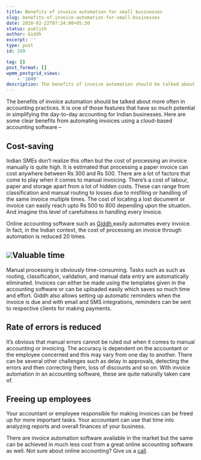 ```yaml
---
title: Benefits of invoice automation for small businesses
slug: benefits-of-invoice-automation-for-small-businesses
date: 2018-02-22T07:24:00+05:30
status: publish
author: Giddh
excerpt: ''
type: post
id: 249

tag: []
post_format: []
wpmm_postgrid_views:
    - '1049'
description: The benefits of invoice automation should be talked about more often in accounting practices. It is one of those features that have so much potential in simplifying the day-to-day accounting for Indian businesses. 
---
```

The benefits of invoice automation should be talked about more often in accounting practices. It is one of those features that have so much potential in simplifying the day-to-day accounting for Indian businesses. Here are some clear benefits from automating invoices using a cloud-based accounting software –

**Cost-saving**
---------------

Indian SMEs don’t realize this often but the cost of processing an invoice manually is quite high. It is estimated that processing a paper invoice can cost anywhere between Rs 300 and Rs 500. There are a lot of factors that come to play when it comes to manual invoicing. There’s a cost of labour, paper and storage apart from a lot of hidden costs. These can range from classification and manual routing to losses due to misfiling or handling of the same invoice multiple times. The cost of locating a lost document or invoice can easily reach upto Rs 500 to 800 depending upon the situation. And imagine this level of carefulness in handling every invoice.

Online accounting software such as [Giddh ](https://giddh.com/)easily automates every invoice. In fact, in the Indian context, the cost of processing an invoice through automation is reduced 20 times.

<img class="wp-block-image size-large" src = "https://miro.medium.com/max/2112/1*a7fkoiDvYQ1cAWTMJPwdEw.jpeg" />Valuable time
-------------

Manual processing is obviously time-consuming. Tasks such as such as routing, classification, validation, and manual data entry are automatically eliminated. Invoices can either be made using the templates given in the accounting software or can be uploaded easily which saves so much time and effort. Giddh also allows setting up automatic reminders when the invoice is due and with email and SMS integrations, reminders can be sent to respective clients for making payments.

**Rate of errors is reduced**
-----------------------------

It’s obvious that manual errors cannot be ruled out when it comes to manual accounting or invoicing. The accuracy is dependent on the accountant or the employee concerned and this may vary from one day to another. There can be several other challenges such as delay in approvals, detecting the errors and then correcting them, loss of discounts and so on. With invoice automation in an accounting software, these are quite naturally taken care of.

Freeing up employees
--------------------

Your accountant or employee responsible for making invoices can be freed up for more important tasks. Your accountant can use that time into analyzing reports and overall finances of your business.

There are invoice automation software available in the market but the same can be achieved in much less cost from a great online accounting software as well. Not sure about online accounting? Give us a [call](https://giddh.com/).